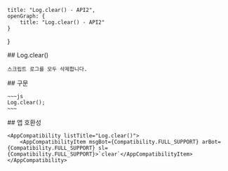 
    title: "Log.clear() - API2",
    openGraph: {
        title: "Log.clear() - API2"
    }
}

<Section>
    ## Log.clear()

    스크립트 로그를 모두 삭제합니다.
</Section>
<Section>
    ## 구문

    ~~~js
    Log.clear();
    ~~~
</Section>
<Section>
    ## 앱 호환성

    <AppCompatibility listTitle="Log.clear()">
        <AppCompatibilityItem msgBot={Compatibility.FULL_SUPPORT} arBot={Compatibility.FULL_SUPPORT} sl={Compatibility.FULL_SUPPORT}>`clear`</AppCompatibilityItem>
    </AppCompatibility>
</Section>